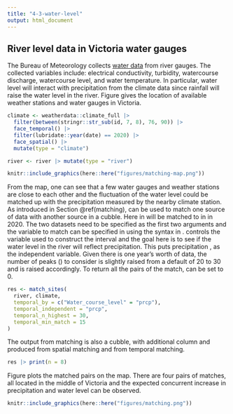 ```yaml
---
title: "4-3-water-level"
output: html_document
---
```


## River level data in Victoria water gauges


The Bureau of Meteorology collects [water data](http://www.bom.gov.au/metadata/catalogue/19115/ANZCW0503900528?template=full) from river gauges. The collected variables include: electrical conductivity, turbidity, watercourse discharge, watercourse level, and water temperature. In particular, water level will interact with precipitation from the climate data since rainfall will raise the water level in the river. Figure \ref{fig:matching-map} gives the location of available weather stations and water gauges in Victoria.

```r
climate <- weatherdata::climate_full |>
  filter(between(stringr::str_sub(id, 7, 8), 76, 90)) |>
  face_temporal() |>
  filter(lubridate::year(date) == 2020) |>
  face_spatial() |>
  mutate(type = "climate")

river <- river |> mutate(type = "river")
```

```r
knitr::include_graphics(here::here("figures/matching-map.png"))
```

From the map, one can see that a few water gauges and weather stations are close to each other and the fluctuation of the water level could be matched up with the precipitation measured by the nearby climate station. As introduced in Section \@ref(matching), \code{match_sites()} can be used to match one source of data with another source in a cubble. Here \code{Water_course_level} in \code{river} will be matched to \code{prcp} in \code{climate} in 2020. The two datasets need to be specified as the first two arguments and the variable to match can be specified in \code{temporal_by} using the \code{by} syntax in \code{join}. \code{temporal_independent} controls the variable used to construct the interval and the goal here is to see if the water level in the river will reflect precipitation. This puts precipitation \code{prcp}, as the independent variable. Given there is one year's worth of data, the number of peaks (\code{temporal_n_highest}) to consider is slightly raised from a default of 20 to 30 and \code{temporal_min_match} is raised accordingly. To return all the pairs of the match, \code{temporal_min_match} can be set to 0.

```r
res <- match_sites(
  river, climate,
  temporal_by = c("Water_course_level" = "prcp"),
  temporal_independent = "prcp",  
  temporal_n_highest = 30,
  temporal_min_match = 15
)
```

The output from matching is also a cubble, with additional column \code{dist} and \code{group} produced from spatial matching and \code{n_match} from temporal matching.

```r
res |> print(n = 8)
```

Figure \ref{fig:matching} plots the matched pairs on the map. There are four pairs of matches, all located in the middle of Victoria and the expected concurrent increase in precipitation and water level can be observed.

```r
knitr::include_graphics(here::here("figures/matching.png"))
```
